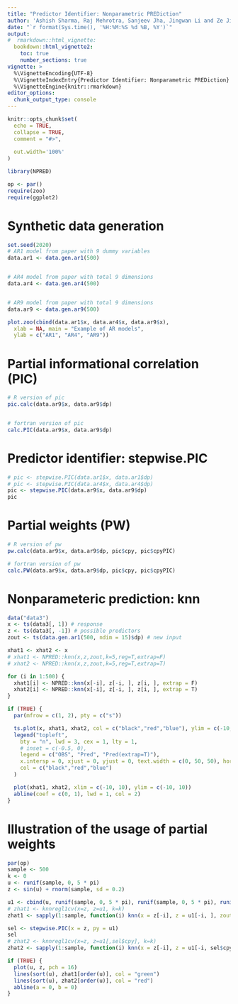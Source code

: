 ---
title: "Predictor Identifier: Nonparametric PREDiction"
author: 'Ashish Sharma, Raj Mehrotra, Sanjeev Jha, Jingwan Li and Ze Jiang'
date: "`r format(Sys.time(), '%H:%M:%S %d %B, %Y')`"
output: 
#  rmarkdown::html_vignette: 
  bookdown::html_vignette2: 
    toc: true
    number_sections: true
vignette: >
  %\VignetteEncoding{UTF-8}
  %\VignetteIndexEntry{Predictor Identifier: Nonparametric PREDiction}
  %\VignetteEngine{knitr::rmarkdown}
editor_options: 
  chunk_output_type: console
---

```{r, include = FALSE}
knitr::opts_chunk$set(
  echo = TRUE,
  collapse = TRUE,
  comment = "#>",
  
  out.width='100%'
)
```

```{r setup}
library(NPRED)

op <- par()
require(zoo)
require(ggplot2)
```

# Synthetic data generation

```{r dat, fig.cap='Example of AR models', fig.height=5, fig.width=9}
set.seed(2020)
# AR1 model from paper with 9 dummy variables
data.ar1 <- data.gen.ar1(500)


# AR4 model from paper with total 9 dimensions
data.ar4 <- data.gen.ar4(500)


# AR9 model from paper with total 9 dimensions
data.ar9 <- data.gen.ar9(500)

plot.zoo(cbind(data.ar1$x, data.ar4$x, data.ar9$x),
  xlab = NA, main = "Example of AR models",
  ylab = c("AR1", "AR4", "AR9"))
```


# Partial informational correlation (PIC)

```{r pic}
# R version of pic
pic.calc(data.ar9$x, data.ar9$dp)


# fortran version of pic
calc.PIC(data.ar9$x, data.ar9$dp)

```

# Predictor identifier: stepwise.PIC

```{r fig, fig.cap='Example of PIC selection implemented in NPRED', fig.height=5, fig.width=9}
# pic <- stepwise.PIC(data.ar1$x, data.ar1$dp)
# pic <- stepwise.PIC(data.ar4$x, data.ar4$dp)
pic <- stepwise.PIC(data.ar9$x, data.ar9$dp)
pic
```

# Partial weights (PW)

```{r pw}
# R version of pw
pw.calc(data.ar9$x, data.ar9$dp, pic$cpy, pic$cpyPIC)

# fortran version of pw
calc.PW(data.ar9$x, data.ar9$dp, pic$cpy, pic$cpyPIC)

```

# Nonparameteric prediction: knn

```{r knn, fig.cap='Example of KNN implemented in NPRED', fig.height=5, fig.width=9}
data("data3")
x <- ts(data3[, 1]) # response
z <- ts(data3[, -1]) # possible predictors
zout <- ts(data.gen.ar1(500, ndim = 15)$dp) # new input

xhat1 <- xhat2 <- x
# xhat1 <- NPRED::knn(x,z,zout,k=5,reg=T,extrap=F)
# xhat2 <- NPRED::knn(x,z,zout,k=5,reg=T,extrap=T)

for (i in 1:500) {
  xhat1[i] <- NPRED::knn(x[-i], z[-i, ], z[i, ], extrap = F)
  xhat2[i] <- NPRED::knn(x[-i], z[-i, ], z[i, ], extrap = T)
}

if (TRUE) {
  par(mfrow = c(1, 2), pty = c("s"))

  ts.plot(x, xhat1, xhat2, col = c("black","red","blue"), ylim = c(-10, 10), lwd = c(1, 1, 1))
  legend("topleft",
    bty = "n", lwd = 3, cex = 1, lty = 1,
    # inset = c(-0.5, 0),
    legend = c("OBS", "Pred", "Pred(extrap=T)"),
    x.intersp = 0, xjust = 0, yjust = 0, text.width = c(0, 50, 50), horiz = T,
    col = c("black","red","blue")
  )

  plot(xhat1, xhat2, xlim = c(-10, 10), ylim = c(-10, 10))
  abline(coef = c(0, 1), lwd = 1, col = 2)
}
```


# Illustration of the usage of partial weights

```{r weights, fig.cap='Illustration of the usage of partial weights', fig.height=6, fig.width=9, out.width='100%'}
par(op)
sample <- 500
k <- 0
u <- runif(sample, 0, 5 * pi)
z <- sin(u) + rnorm(sample, sd = 0.2)

u1 <- cbind(u, runif(sample, 0, 5 * pi), runif(sample, 0, 5 * pi), runif(sample, 0, 5 * pi))
# zhat1 <- knnregl1cv(x=z, z=u1, k=k)
zhat1 <- sapply(1:sample, function(i) knn(x = z[-i], z = u1[-i, ], zout = u1[i, ], k = k))

sel <- stepwise.PIC(x = z, py = u1)
sel
# zhat2 <- knnregl1cv(x=z, z=u1[,sel$cpy], k=k)
zhat2 <- sapply(1:sample, function(i) knn(x = z[-i], z = u1[-i, sel$cpy], zout = u1[i, sel$cpy], k = k))

if (TRUE) {
  plot(u, z, pch = 16)
  lines(sort(u), zhat1[order(u)], col = "green")
  lines(sort(u), zhat2[order(u)], col = "red")
  abline(a = 0, b = 0)
}
```

